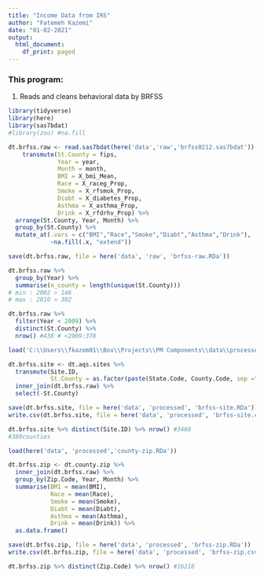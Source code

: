 ```yaml
---
title: "Income Data from IRS"
author: "Fatemeh Kazemi"
date: "01-02-2021"
output:
  html_document:
    df_print: paged
---
```


### This program:
  (1) Reads and cleans behavioral data by BRFSS

```r
library(tidyverse)
library(here)
library(sas7bdat)
#library(zoo) #na.fill
```

```r
dt.brfss.raw <- read.sas7bdat(here('data','raw','brfss0212.sas7bdat')) %>% 
    transmute(St.County = fips,
              Year = year,
              Month = month,
              BMI = X_bmi_Mean,
              Race = X_raceg_Prop,
              Smoke = X_rfsmok_Prop,
              Diabt = X_diabetes_Prop,
              Asthma = X_asthma_Prop,
              Drink = X_rfdrhv_Prop) %>%
  arrange(St.County, Year, Month) %>% 
  group_by(St.County) %>% 
  mutate_at(.vars = c("BMI","Race","Smoke","Diabt","Asthma","Drink"),
            ~na.fill(.x, "extend"))

save(dt.brfss.raw, file = here('data', 'raw', 'brfss-raw.RDa'))

dt.brfss.raw %>% 
  group_by(Year) %>% 
  summarise(n_county = length(unique(St.County)))
# min : 2002 > 146
# max : 2010 > 302

dt.brfss.raw %>% 
  filter(Year < 2009) %>% 
  distinct(St.County) %>% 
  nrow() #438 # <2009:378
```

```r
load('C:\\Users\\fkazem01\\Box\\Projects\\PM Components\\data\\processed\\aqs-sites.RDa')

dt.brfss.site <- dt.aqs.sites %>% 
  transmute(Site.ID,
            St.County = as.factor(paste(State.Code, County.Code, sep =""))) %>% 
  inner_join(dt.brfss.raw) %>% 
  select(-St.County)

save(dt.brfss.site, file = here('data', 'processed', 'brfss-site.RDa'))
write.csv(dt.brfss.site, file = here('data', 'processed', 'brfss-site.csv'))

dt.brfss.site %>% distinct(Site.ID) %>% nrow() #3468 
#388counties
```

```r
load(here('data', 'processed','county-zip.RDa'))

dt.brfss.zip <- dt.county.zip %>% 
  inner_join(dt.brfss.raw) %>% 
  group_by(Zip.Code, Year, Month) %>% 
  summarise(BMI = mean(BMI),
            Race = mean(Race),
            Smoke = mean(Smoke),
            Diabt = mean(Diabt),
            Asthma = mean(Asthma),
            Drink = mean(Drink)) %>% 
  as.data.frame()

save(dt.brfss.zip, file = here('data', 'processed', 'brfss-zip.RDa'))
write.csv(dt.brfss.zip, file = here('data', 'processed', 'brfss-zip.csv'))

dt.brfss.zip %>% distinct(Zip.Code) %>% nrow() #16218
```

